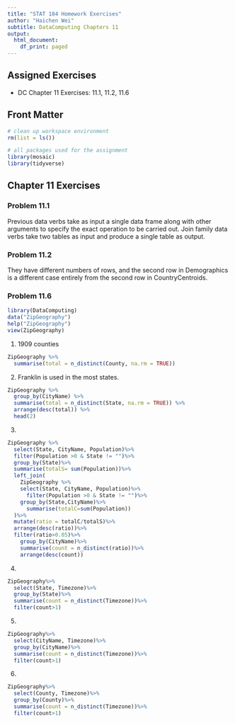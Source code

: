 ```yaml
---
title: "STAT 184 Homework Exercises"
author: "Haichen Wei"
subtitle: DataComputing Chapters 11
output:
  html_document:
    df_print: paged
---
```


## Assigned Exercises

- DC Chapter 11 Exercises: 11.1, 11.2, 11.6

## Front Matter

```r
# clean up workspace environment
rm(list = ls())

# all packages used for the assignment
library(mosaic)
library(tidyverse)

```



## Chapter 11 Exercises

### Problem 11.1

Previous data verbs take as input a single data frame along with other arguments to specify the exact operation to be carried out. Join family data verbs take two tables as input and produce a single table as output.

### Problem 11.2

They have different numbers of rows, and the second row in Demographics is a different case entirely from the second row in CountryCentroids.

### Problem 11.6

```r
library(DataComputing)
data("ZipGeography")
help("ZipGeography")
view(ZipGeography)
```

1. 1909 counties
```r
ZipGeography %>%
  summarise(total = n_distinct(County, na.rm = TRUE))
```

2. Franklin is used in the most states.
```r
ZipGeography %>%
  group_by(CityName) %>%
  summarise(total = n_distinct(State, na.rm = TRUE)) %>%
  arrange(desc(total)) %>%
  head(2)
```

3. 
```r
ZipGeography %>%
  select(State, CityName, Population)%>%
  filter(Population >0 & State != "")%>%
  group_by(State)%>%
  summarise(totalS= sum(Population))%>%
  left_join(
    ZipGeography %>%
    select(State, CityName, Population)%>%
      filter(Population >0 & State != "")%>%
    group_by(State,CityName)%>%
      summarise(totalC=sum(Population))
  )%>%
  mutate(ratio = totalC/totalS)%>%
  arrange(desc(ratio))%>%
  filter(ratio>0.05)%>%
    group_by(CityName)%>%
    summarise(count = n_distinct(ratio))%>%
    arrange(desc(count))
```
4. 
```r
ZipGeography%>%
  select(State, Timezone)%>%
  group_by(State)%>%
  summarise(count = n_distinct(Timezone))%>%
  filter(count>1)
```
5. 
```r
ZipGeography%>%
  select(CityName, Timezone)%>%
  group_by(CityName)%>%
  summarise(count = n_distinct(Timezone))%>%
  filter(count>1)
```
6. 
```r
ZipGeography%>%
  select(County, Timezone)%>%
  group_by(County)%>%
  summarise(count = n_distinct(Timezone))%>%
  filter(count>1)
```
